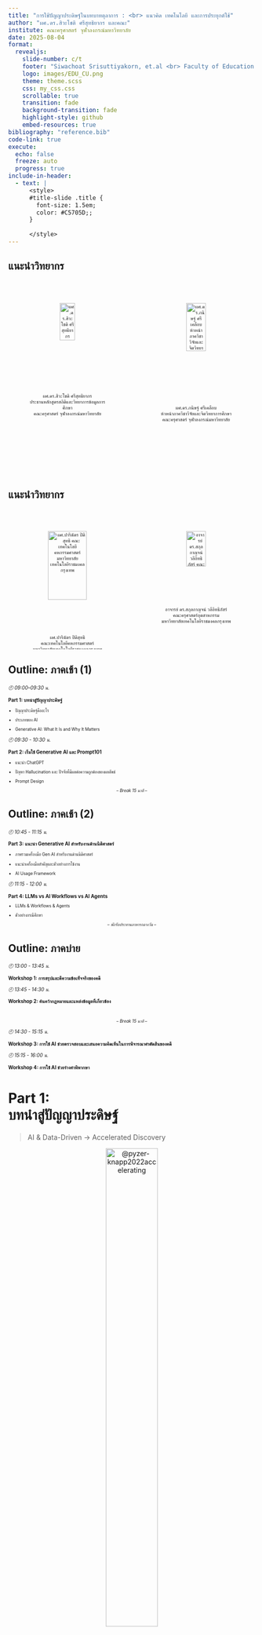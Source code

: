 ```yaml
---
title: "การใช้ปัญญาประดิษฐ์ในบทบาทตุลาการ : <br> แนวคิด เทคโนโลยี และการประยุกต์ใช้"
author: "ผศ.ดร.สิวะโชติ ศรีสุทธิยากร และคณะ"
institute: คณะครุศาสตร์ จุฬาลงกรณ์มหาวิทยาลัย
date: 2025-08-04
format:
  revealjs:
    slide-number: c/t
    footer: "Siwachoat Srisuttiyakorn, et.al <br> Faculty of Education Chulalongkorn University"
    logo: images/EDU_CU.png
    theme: theme.scss
    css: my_css.css
    scrollable: true
    transition: fade
    background-transition: fade
    highlight-style: github
    embed-resources: true
bibliography: "reference.bib"
code-link: true
execute:
  echo: false
  freeze: auto
  progress: true
include-in-header:
  - text: |
      <style>
      #title-slide .title {
        font-size: 1.5em;
        color: #C5705D;; 
      }
      
      </style>
---
```


## แนะนำวิทยากร

::::::: columns
:::: {.column width="50%"}
<center>

<br>

::: {style="font-size:70%;"}
![<br>ผศ.ดร.สิวะโชติ ศรีสุทธิยากร <br> ประธานหลักสูตรสถิติและวิทยาการข้อมูลการศึกษา <br> คณะครุศาสตร์ จุฬาลงกรณ์มหาวิทยาลัย](https://www.edu.chula.ac.th/sites/default/files/users/user31/SCC-removebg-preview.png){width="44%"}
:::

</center>
::::

:::: {.column width="50%"}
<center>

<br>

::: {style="font-size:70%;"}
![<br>ผศ.ดร.กนิษฐ์ ศรีเคลือบ <br> ห้วหน้าภาควิชาวิจัยและจิตวิทยาการศึกษา <br> คณะครุศาสตร์ จุฬาลงกรณ์มหาวิทยาลัย](https://www.edu.chula.ac.th/sites/default/files/users/user31/KSK-removebg-preview.png){width="50%"}
:::

</center>
::::
:::::::

## แนะนำวิทยากร

::::::: columns
:::: {.column width="50%"}
<center>

<br>

::: {style="font-size:70%;"}
![<br>ผศ.ปาริฉัตร ปิติสุทธิ <br> คณะเทคโนโลยีคหกรรมศาสตร์ <br> มหาวิทยาลัยเทคโนโลยีราชมงคลกรุงเทพ](images/oil.png){width="70%"}
:::

</center>
::::

:::: {.column width="50%"}
<center>

<br>

::: {style="font-size:70%;"}
![<br>อาจารย์ ดร.สกุลกาญจน์ วลีอิทธิภัสร์ <br> คณะครุศาสตร์อุตสาหกรรม <br> มหาวิทยาลัยเทคโนโลยีราชมงคลกรุงเทพ](images/JA.png){width="50%"}
:::

</center>
::::
:::::::

## Outline: ภาคเช้า (1)

::: {style="font-size:70%;"}
*🕘 09:00–09:30 น.*

**Part 1: บทนำสู่ปัญญาประดิษฐ์**
:::

::: {style="font-size:60%;"}
-   ปัญญาประดิษฐ์คืออะไร

-   ประเภทของ AI

-   Generative AI: What It Is and Why It Matters
:::

::: {style="font-size:70%;"}
*🕘 09:30 - 10:30 น.*

**Part 2: เริ่มใช้ Generative AI และ Prompt101**
:::

::: {style="font-size:60%;"}
-   แนะนำ ChatGPT

-   ปัญหา Hallucination และ ปัจจัยที่มีผลต่อความถูกต้องของผลลัพธ์

-   Prompt Design

<center>-- *Break 15 นาที* --</center>
:::

## Outline: ภาคเช้า (2)

::: {style="font-size:70%;"}
*🕘 10:45 - 11:15 น.*

**Part 3: แนะนำ Generative AI สำหรับงานด้านนิติศาสตร์**
:::

::: {style="font-size:60%;"}
-   ภาพรวมเครื่องมือ Gen AI สำหรับงานด้านนิติศาสตร์

-   แนะนำเครื่องมือสำคัญและตัวอย่างการใช้งาน

-   AI Usage Framework
:::

::: {style="font-size:70%;"}
*🕘 11:15 - 12:00 น.*

**Part 4: LLMs vs AI Workflows vs AI Agents**
:::

::: {style="font-size:60%;"}
-   LLMs & Workflows & Agents

-   ตัวอย่างกรณีศึกษา

<center>-- *พักรับประทานอาหารกลางวัน* --</center>
:::

## Outline: ภาคบ่าย

::: {style="font-size:70%;"}
*🕘 13:00 - 13:45 น.*

**Workshop 1: การสรุปและตีความข้อเท็จจริงของคดี**
:::

::: {style="font-size:70%;"}
*🕘 13:45 - 14:30 น.*

**Workshop 2: ค้นคว้ากฎหมายและแหล่งข้อมูลที่เกี่ยวข้อง**
:::

::: {style="font-size:60%;\""}
<br>

<center>-- *Break 15 นาที* --</center>
:::

::: {style="font-size:70%;"}
*🕘 14:30 - 15:15 น.*

**Workshop 3: การใช้ AI ช่วยตรวจสอบและเสนอความคิดเห็นในการพิจารณาคำตัดสินของคดี**
:::

::: {style="font-size:70%;"}
*🕘 15:15 - 16:00 น.*

**Workshop 4: การใช้ AI ช่วยร่างคำพิพากษา**
:::

# Part 1: <br>บทนำสู่ปัญญาประดิษฐ์

> AI & Data-Driven → Accelerated Discovery

<center>

![@pyzer-knapp2022accelerating](img/paradigm.png){width="50%"}

</center>

## ปัญญาประดิษฐ์คืออะไร ?

-   สาขาวิชา (Discipline) : AI เป็นสาขาวิชาหนึ่งในวิทยาการคอมพิวเตอร์ที่มุ่งเน้นศึกษาและพัฒนาวิธีการ/ทฤษฎีเพื่อสร้างโปรแกรม/เครื่องจักรที่สามารถเลียนแบบความสามารถของสมองมนุษย์

    -   การเรียนรู้ (learning)

    -   การให้เหตุผล (reasoning)

    -   การรับรู้ (perception)

    -   การแก้ปัญหา (problem solving)

    -   การปรับตัว (adaption)

## AI Ecosystem {.smaller}

<br>

![](https://media.springernature.com/full/springer-static/image/chp%3A10.1007%2F978-981-19-2879-6_1/MediaObjects/513316_1_En_1_Fig8_HTML.png){width="70%"}

## AI ไม่ได้มีแค่ ChatGPT, Gemini, Claude, ...

<br>

<center>

![@HuaweiTechnologies_Co_Ltd2023](images/stop-confusing-ai-with-generative-ai-v0-CqIVwX9Is9V1xygjLNaKYc14YKZuewL10xylYBKOuH4.webp){width="50%"}

</center>

## ประเภทของ AI

<br>

<center>

![@datakeen2020ai](img/3_stages_of_ai.png){width="90%"}

</center>

## AI in the Modern World (1) {.smaller}

:::::::::: columns
:::::: {.column width="50%"}
![](img/eyeAI.png){width="60%"}

> ::: {style="font-size: 50%;"}
> "Using **two types of neural network** - mathematical systems for identifying patterns in images or data - the Al system quickly **learnt to identify ten features of eye disease** from highly complex optical coherence tomography (OCT) scans. **The system was then able to recommend a referral decision based on the most urgent conditions detected.**" ... "Al was able to make the right referral recommendation more than **94% of the time** ..."
> :::

::: {style="font-size: 50%;"}
-   Diabetic Retinopathy

-   Age-related Macular Degeneration

-   Glaucoma

-   Retinal Detachment

-   Optic Neuropathy
:::

:::: {style="font-size: 70%;"}
::: caption2
https://www.ucl.ac.uk/ioo/news/2018/aug/artificial-intelligence-equal-experts-detecting-eye-diseases [-@ucl2018ai]
:::
::::
::::::

::::: {.column width="50%"}
Al system for breast cancer screening

![](img/ai_cancer.png){width="60%"} ![](img/ai_cancer2.png){width="70%"}

:::: {style="font-size: 50%;"}
</br>

::: caption
[@mckinney2020international]
:::
::::
:::::
::::::::::

## AI in the Modern World (2) {.smaller}

![https://knihovna.utb.cz/en/services/tools/grammarly/](images/paste-24.png)

## AI in the Modern World (3) {.smaller}

<left> ![สิวะโชติ และคณะ (2568)](images/paste-21.png){width="50%"}

::: caption2
สิวะโชติ และคณะ (2568)
:::

![](img/climate.png){width="75%"} </left>

::: caption2
@srisuttiyakorn2024technical
:::

## AI in the Modern World (4) {.smaller}

-   วิเคราะห์ร่องรอยความรู้

-   ทำนายแนวโน้มความรู้ในอนาคตจากร่องรอยความรู้ในปัจจุบัน

::::: columns
::: {.column width="50%"}
![](images/AI_example1.png){width="100%"}
:::

::: {.column width="50%"}
![@park2024enhancing](images/paste-23.png){fig-align="left" width="100%"}
:::
:::::

## AI in the Modern World (5) {.smaller}

-   AI chatbot ที่ออกแบบมาเพื่อเป็น “copilot” ด้านสุขภาพจิต

-   ใช้แนวทางของ CBT (Cognitive Behavioral Therapy) หรือ “การบำบัดทางความคิดและพฤติกรรม”

-   ติดตามสุขภาพจิตอย่างต่อเนื่อง

::::::: columns
:::: {.column width="50%"}
![](img/woebot.png){width="75%"}

::: caption2
https://woebothealth.com/[-@woebothealth2025]
:::
::::

:::: {.column width="40%"}
![](img/vitual_healthcare.png){width="100%"}

::: caption3
https://www.youper.ai/how-it-works
:::
::::
:::::::

## AI in the Modern World (6) {.smaller}

![](img/generativeAI_copy.png){width="40%"}

## Artificial Intelligence {.smaller}

<center>

![@HuaweiTechnologies_Co_Ltd2023](images/stop-confusing-ai-with-generative-ai-v0-CqIVwX9Is9V1xygjLNaKYc14YKZuewL10xylYBKOuH4.webp){width="50%"}

</center>

## Generative AI: What It Is and Why It Matters {.smaller}

<br>

::::::::: columns
::::::: {.column width="60%"}
::: {.fragment .fade-in style="font-size:80%;"}
**Generative AI** คือระบบปัญญาประดิษฐ์ที่สามารถสร้างข้อมูลใหม่ เช่น ข้อความ รูปภาพ เสียง โค้ด หรือวิดีโอ โดยอิงจากรูปแบบ (*patterns*) และโครงสร้าง (*structures*) ที่เรียนรู้จากข้อมูลจำนวนมาก
:::

::: {.fragment .fade-in style="font-size:80%;"}
กระบวนการสร้างไม่ได้เกิดจากการสุ่ม แต่เป็นการ **คำนวณทางสถิติ**\
เพื่อหา “ผลลัพธ์ที่มีความเป็นไปได้สูงสุด” ภายใต้บริบทที่กำหนด
:::

::: {.fragment .fade-in style="font-size:80%;"}
การสร้างเนื้อหาต้องอาศัย:

-   **Context**: บริบท เช่น ข้อความก่อนหน้า หรือข้อมูลแวดล้อม
-   **Prompt**: คำกระตุ้นที่ระบุภารกิจ รูปแบบ หรือเจตนาของผู้ใช้
:::

::: {.fragment .fade-in style="font-size:80%;"}
ผลลัพธ์ที่ได้จึงไม่ใช่ “ของใหม่โดยสมบูรณ์” (original content) แต่เป็นการจัดเรียงองค์ประกอบใหม่ตามความน่าจะเป็นของการเกิดร่วมกันของคำหรือพิกเซล ที่ คล้ายคลึงกับสิ่งที่เคยเรียนรู้มา แต่มีความยืดหยุ่นและสร้างสรรค์เพียงพอที่จะใช้งานในหลากหลายบริบท และตรงตามวัตถุประสงค์
:::
:::::::

::: {.column width="40%"}
![https://wordlift.io/blog/en/generative-ai-for-seo/](https://wordlift.io/blog/en/wp-content/uploads/sites/3/2023/07/Generative-AI-for-SEO-landscape-1.png)
:::
:::::::::

## Generative AI: หลักการทำงาน {.smaller}

<br>

::: {style="font-size:80%;"}
![](images/paste-26.png)
:::

# Part 2: เริ่มใช้ Generative AI และ Prompt 101

## ChatGPT {.smaller}

:::::: columns
:::: {.column width="50%"}
::: {style="font-size:90%;"}
1.  เข้าไปที่เว็บไซต์ [chat.openai.com](chat.openai.com)
2.  ลงทะเบียนหรือเข้าสู่ระบบ
3.  เลือกโมเดลที่ต้องการใช้
4.  ลองพิมพ์คำถามหรือคำสั่งในช่องข้อความ
5.  ตรวจสอบคำตอบที่ได้รับ ปรับปรุง และนำผลลัพธ์ไปใช้

![](images/paste-22.png){width="605"}
:::
::::

::: {.column width="50%"}
![https://openai.com/chatgpt/pricing/](images/paste-27.png)
:::
::::::

## ChatGPT {.smaller}

:::::: columns
:::: {.column width="50%"}
::: {style="font-size:90%;"}
1.  เข้าไปที่เว็บไซต์ [chat.openai.com](chat.openai.com)
2.  ลงทะเบียนหรือเข้าสู่ระบบ
3.  เลือกโมเดลที่ต้องการใช้
4.  ลองพิมพ์คำถามหรือคำสั่งในช่องข้อความ
5.  ตรวจสอบคำตอบที่ได้รับ ปรับปรุง และนำผลลัพธ์ไปใช้

![](images/paste-22.png){width="605"}
:::
::::

::: {.column width="50%"}
![](images/paste-28.png)
:::
::::::

## ChatGPT {.smaller}

:::::: columns
:::: {.column width="50%"}
::: {style="font-size:90%;"}
1.  เข้าไปที่เว็บไซต์ [chat.openai.com](chat.openai.com)
2.  ลงทะเบียนหรือเข้าสู่ระบบ
3.  เลือกโมเดลที่ต้องการใช้
4.  ลองพิมพ์คำถามหรือคำสั่งในช่องข้อความ
5.  ตรวจสอบคำตอบที่ได้รับ ปรับปรุง และนำผลลัพธ์ไปใช้

![](images/paste-22.png){width="605"}
:::
::::

::: {.column width="50%"}
![https://teamai.com/blog/large-language-models-llms/understanding-different-chatgpt-models/](images/paste-29.png)
:::
::::::

## กิจกรรมลองใช้ ChatGPT

> สถานการณ์ : ผู้เช่าได้ย้ายออกจากคอนโดตามสัญญาเช่าแล้ว แต่เจ้าของห้อง (ผู้ให้เช่า) แจ้งว่าจะไม่คืนเงินประกันจำนวน 15,000 บาท โดยอ้างว่าต้องนำไปซ่อมแซมห้อง

ผู้ให้เช่าทำผิดกฎหมายหรือไม่ ?

## กิจกรรมลองใช้ ChatGPT : Prompt แบบที่ 1 {visibility="hidden"}

::: {style="font-size:80%;"}
"ผมเป็นผู้เช่าได้ย้ายออกจากคอนโดตามสัญญาเช่าแล้ว แต่เจ้าของห้อง (ผู้ให้เช่า) แจ้งมาว่าจะไม่คืนเงินประกันจำนวน 15,000 บาท โดยอ้างว่าต้องนำไปซ่อมแซมห้อง แบบนี้ผิดกฎหมายมั้ย ไม่คืนได้หรอ??"
:::

## กิจกรรมลองใช้ ChatGPT : Prompt Design แบบที่ 2 {visibility="hidden"}

::: {style="font-size:80%;"}
ในฐานะที่ปรึกษากฎหมาย ช่วยวิเคราะห์สถานการณ์และให้คำแนะนำตามกฎหมายไทย

ข้อเท็จจริง:

1.  ทำสัญญาเช่าคอนโด 1 ปี สิ้นสุดวันที่ 30 มิถุนายน 2568 วางเงินประกัน 15,000 บาท

2.  ย้ายออกและส่งมอบห้องคืนในสภาพเรียบร้อยเมื่อวันที่ 30 มิถุนายน 2568

3.  วันนี้ (31 กรกฎาคม 2568) เจ้าของห้องแจ้งผ่าน LINE ว่าจะยึดเงินประกันทั้งหมด 15,000 บาท เพื่อเป็นค่าทาสีผนังใหม่ และค่าล้างแอร์ ซึ่งรายการเหล่านี้ไม่ได้ระบุว่าเป็นความเสียหายที่ผู้เช่าต้องรับผิดชอบในสัญญา

สิ่งที่ต้องการ: สิทธิของผู้เช่าตามกฎหมายในกรณีนี้มีอะไรบ้าง?

1.  การกระทำของเจ้าของห้องขัดต่อกฎหมายหรือไม่ อย่างไร?

2.  ขั้นตอนที่ควรดำเนินการต่อไปควรเป็นอย่างไรบ้าง (เรียงลำดับจากง่ายไปยาก)

3.  โปรดอ้างอิงตัวบทกฎหมายที่เกี่ยวข้อง เช่น ประกาศคณะกรรมการว่าด้วยสัญญาฯ
:::

## ปัญหา Hallucination {.smaller}

<left> ![](images/paste-30.png){width="45%"} </left>

<br>

AI hallucination หมายถึงกรณีที่ระบบปัญญาประดิษฐ์ (AI) สร้างเนื้อหาหรือคำตอบที่ **ไม่ได้อิงจากข้อมูลจริงหรือข้อมูลที่ได้รับมา** ซึ่งอาจทำให้ AI สร้างข้อมูลที่**ไม่ถูกต้อง นำไปสู่ความเข้าใจผิด หรือแต่งขึ้นทั้งหมด** ซึ่งอาจก่อให้เกิดปัญหาในหลายบริบทของการใช้งาน

-   **สร้างข้อมูลเท็จโดยสิ้นเชิง (total fabrication)** -- สร้างแก่นของเรื่องราวที่ไม่มีอยู่จริงขึ้นมาทั้งหมด เช่น อ้างอิงหลักฐานข้อมูลผิด ให้เหตุผลผิด นำไปสู่การสร้างข้อสรุปผิด

-   **ผสมผสานระหว่างข้อมูลจริงและเท็จ (mixing true & false)** -- หลักการโดยรวมถูกต้อง แต่อาจยกตัวอย่างหรือหลักฐานข้อมูลประกอบที่ไม่มีอยู่จริง

-   **สรุปความเกินจริง (faulty inference)** -- ข้อมูลตั้งต้นถูก แต่ข้อสรุปตีความเกินขอบเขตการอ้างอิงของข้อมูล

## ปัจจัยที่มีผลต่อความถูกต้อง/เหมาะสมของผลลัพธ์ {.smaller}

::: {style="font-size:85%;"}
-   **Model**

    -   พื้นความรู้เดิม (Knowledge Base) โมเดลถูก train มาด้วยข้อมูลอะไรบ้าง สิ้นสุด ณ ตอนไหน มีความเป็นปัจจุบันมากน้อยแค่ไหน

    -   สถาปัตยกรรมของโมเดล

    -   ขนาดและความสามารถในการให้เหตุผล โมเดลขนาดใหญ่มักมีความสามารถในการคิดเชิงเหตุผล หรือคิดในปัญหาซับซ้อนได้ดีกว่า

    -   การปรับจูนเฉพาะทาง (Fine-tuning) ช่วยให้โมเดลเข้าใจบริบทเฉพาะทางได้ดีขึ้น

-   **Prompt**

    -   กระบวนการกระตุ้นเพื่อให้ LLM แสดงผลลัพธ์ตามที่ต้องการ

    -   Prompt ชัดเจน ไม่กำกวม และบอกสิ่งที่ต้องการอย่างละเอียด จะได้ผลลัพธ์ที่ดีกว่า

    -   เทคนิคการ Prompt ที่แตกต่างกันอาจให้ผลลัพธ์แตกต่างกันไปด้วย (อาจไม่จริงเสมอไปโดยเฉพาะกับโมเดลขนาดใหญ่ที่มีประสิทธิภาพสูง เช่น gpt-o1, gpt-o3)

-   **Context**

    -   ข้อมูลแวดล้อมที่ป้อนเข้าไปพร้อมกับ Prompt เช่น เนื้อหาจากเอกสาร, บทสนทนาก่อนหน้า, หรือข้อมูลเฉพาะที่โมเดลไม่เคยรู้มาก่อน

    -   กระบวนการจัดหา Context ที่ถูกต้องก็เป็นปัจจัยที่มีผลด้วย
:::

## Prompt Design

> "คุณภาพของ prompt ส่งผลต่อคุณภาพของผลลัพธ์"

<center>

![https://llmnanban.akmmusai.pro/Introductory/Prompt-Elements/](https://llmnanban.akmmusai.pro/images/elements.png){width="50%"}

</center>

## เทคนิคการออกแบบ Prompt : In-Context Learning Strategy {.smaller}

-   Zero-Shot Prompting

-   One-Shot Prompting

-   Few-Shot Prompting

-   Chain-of-Thought

-   Template Design




## Zero-shot prompting

::: {style="font-size:80%;"}
เจ้าของหอพักเข้าห้องผู้เช่าโดยไม่แจ้งล่วงหน้า และนำทรัพย์สินของผู้เช่าออกไป ขอให้สรุปประเด็นข้อกฎหมายที่ต้องวินิจฉัย
:::

## One-Shot Prompting

::: {style="font-size:80%;"}
-   ตัวอย่าง: ภาษากฎหมาย: ผู้ใดลักทรัพย์ผู้อื่น ต้องระวางโทษจำคุกไม่เกินสามปี หรือปรับไม่เกินหกหมื่นบาท หรือทั้งจำทั้งปรับ\
    ภาษาชาวบ้าน: ถ้าใครขโมยของคนอื่น อาจติดคุกไม่เกิน 3 ปี หรือโดนปรับไม่เกิน 60,000 บาท หรือทั้งติดคุกทั้งโดนปรับ

-   ภาษากฎหมาย: ผู้ให้เช่าต้องส่งมอบทรัพย์ให้ผู้เช่าตามที่ตกลงกันไว้\
    ภาษาชาวบ้าน:...

<br>

แปลงข้อความทางกฎหมายให้เป็นภาษาที่ประชาชนเข้าใจง่าย
:::

## Few-Shot Prompting

::: {style="font-size:80%;"}
-   ตัวอย่างที่ 1:\
    สถานการณ์: นาย ก. ขโมยโทรศัพท์จากกระเป๋าของนาย ข.\
    กฎหมายที่เกี่ยวข้อง: ประมวลกฎหมายอาญา มาตรา 334 (ลักทรัพย์)

-   ตัวอย่างที่ 2:\
    สถานการณ์: นางสาว ค. ปลอมลายเซ็นในเช็คเงินสดเพื่อเบิกเงิน\
    กฎหมายที่เกี่ยวข้อง: ประมวลกฎหมายอาญา มาตรา 264 (ปลอมเอกสาร)

-   สถานการณ์ใหม่:\
    นาย ง. ทำร้ายร่างกายนาย จ. จนได้รับบาดเจ็บสาหัส\
    กฎหมายที่เกี่ยวข้อง:

<br>

ระบุหมวดกฎหมายหรือมาตราที่เกี่ยวข้องในประมวลกฎหมายอาญา
:::

## Chain-of-Thought (CoT) (1) {.smaller}

Chain-of-Thought Prompting คือเทคนิคการออกแบบ prompt ที่ให้โมเดลภาษารู้จักการคิดแบบมีเหตุผลเป็นขั้นเป็นตอน หรือแสดงวิธีคิด/วิธีทำออกมาก่อนจะสรุปเป็นคำถามสุดท้าย (step-by-step reasoning)

แทนที่จะให้โมเดลตอบทันที...

> ใช้ prompt กระตุ้นให้โมเดลแจกแจงกระบวนการคิด การให้เหตุผล วิธีการคำนวณ หรือการดำเนินงานเพื่อนำไปสู่ผลลัพธ์ออกมาทีละขั้น

-   ลดปัญหา Hallucination

-   เพิ่มความโปร่งใส คุณภาพคำตอบดีขึ้น

-   สอดคล้องกับหลักการ Human in the Loop/Human Center Mindset

## Chain-of-Thought (CoT) (2) {.smaller}

::: {style="font-size:110%;"}
สถานการณ์

```         
เมื่อวันที่ 10 พฤศจิกายน 2560 นายโมทย์ นายสมคิด และพวกรวม 10 คน ได้ประชุมวางแผนให้นายโมทย์ใช้ลูกระเบิดชนิดสังหารขว้างใส่ห้องแถวไม้ 2 ชั้นของนายขุน โดยชั้นล่างเปิดเป็นร้านขายของ และชั้นบนเป็นที่พักอาศัยของนายขุนและครอบครัว แต่เกิดอุปสรรคจึงได้ยกเลิกแผนการ

ต่อมาในวันที่ 12 พฤศจิกายน 2560 นายโมทย์และพวกรวม 9 คน ได้นัดประชุมวางแผนอีกครั้ง โดยในครั้งนี้นายสมคิดไม่ได้เข้าร่วมประชุมด้วย

เมื่อประชุมเสร็จแล้ว นายโมทย์จึงเดินทางไปที่บ้านของนายขุน เมื่อถึงบ้าน นายโมทย์เห็นนายขุนและครอบครัวทุกคนขับรถออกจากบ้านไป หลังจากนั้นประมาณ 10 นาที นายโมทย์จึงใช้ลูกระเบิดชนิดสังหารขว้างใส่ห้องแถวไม้ของนายขุน เป็นเหตุให้ฝาบ้าน ประตูบ้าน และกระจกช่องลม ซึ่งเป็นส่วนหนึ่งของตัวบ้าน ได้รับความเสียหายจากแรงระเบิด

สิบตำรวจเอกดำรง และดาบตำรวจอิทธิพล ซึ่งพบเห็นการกระทำความผิดของนายโมทย์ จึงเข้าจับกุมและนำส่งพนักงานสอบสวน โดยทั้งสองนายเดินขนาบข้างและคล้องแขนนายโมทย์ไว้คนละข้าง

ระหว่างทาง นายศึกษากับพวกประมาณ 10 ถึง 15 คน ซึ่งเป็นเพื่อนของนายโมทย์ ได้เข้ามาแย่งตัวนายโมทย์ โดยนายศึกษาดึงตัวนายโมทย์ และใช้เท้าถีบสิบตำรวจเอกดำรง และดาบตำรวจอิทธิพล ขณะเดียวกัน นายโมทย์พยายามดิ้นรนเพื่อให้พ้นจากการถูกควบคุมตัว เป็นเหตุให้เท้าของนายโมทย์ไปถูกสิบตำรวจเอกดำรง และดาบตำรวจอิทธิพล
```
:::

**Zero-Shot Prompting**

::: {style="font-size:110%;"}
```         
ให้วินิจฉัยว่า นายโมทย์ นายสมคิด และนายศึกษา มีความผิดตามประมวลกฎหมายอาญาฐานใดหรือไม่?
```
:::

**Single-Turn CoT**

::: {style="font-size:110%;"}
```         
นายโมทย์ มีความผิดตามประมวลกฎหมายอาญาฐานใดหรือไม่ ช่วยอธิบายเหตุผลด้วย
```
:::

::: {style="font-size:90%;"}
ผลลัพธ์ที่ได้เป็นอย่างไร? แตกต่างกันหรือไม่?
:::

## Chain-of-Thought (CoT): Multi-Turn CoT {.smaller}

-   CoT ไม่จำเป็นต้องดำเนินการจบใน prompt เดียว ผู้ใช้สามารถออกแบบป้อน prompt หลาย ๆ รายการ อย่างเป็นลำดับ

-   ได้ร่วมคิดไปกับโมเดล เห็นกระบวนการคิดระหว่างทาง (สอดคล้องกับ concept explainable AI)

-   สามารถให้ feedback หรือให้ข้อมูลใหม่แต่โมเดลได้ระหว่างกระบวนการคิด

::: {style="font-size:120%;"}
```         
1. วิเคราะห์พฤติกรรมของ “นายโมทย์”

(1.1) พฤติกรรมที่เกิดขึ้น:
    – ขว้างลูกระเบิดใส่ห้องแถวไม้ของนายขุน
    – ทำให้ทรัพย์สินเสียหาย เช่น ฝาบ้าน ประตูบ้าน กระจก

(1.2) ข้อเท็จจริง:
    – บ้านเป็นอาคาร 2 ชั้น ซึ่งชั้นบนใช้เป็นที่อยู่อาศัยของเจ้าของบ้านและครอบครัว
    – แม้ไม่มีคนอยู่ขณะเกิดเหตุ แต่โดยสภาพถือว่าเป็นอาคารที่มีคนอยู่อาศัย

(1.3) วิเคราะห์กฎหมายที่เกี่ยวข้อง:
    - มาตรา 218(2): วางเพลิงหรือทำให้เกิดระเบิดแก่ทรัพย์ในอาคารที่คนอาศัยอยู่ → มีความผิด
    - มาตรา 358: ทำให้เสียทรัพย์
    - มาตรา 138 วรรคสอง: ต่อสู้ขัดขวางเจ้าพนักงาน โดยใช้กำลังระหว่างถูกจับกุม

(1.4) สรุปความผิดของนายโมทย์ พร้อมอธิบายเหตุผล 
```
:::

ผลลัพธ์ที่ได้เป็นอย่างไร แตกต่างกันหรือไม่?




## The ABCDE Framework for Legal Professionals

[ContractPodAI](https://contractpodai.com/news/ai-prompts-for-legal-professionals/) แนะนำกรอบแนวคิด ABCDE

::: {style="font-size:90%;"}
-   **Audience/Agent Definition:** กำหนดบทบาทของ AI
-   **Background Context:** ให้บริบทที่เกี่ยวข้อง รวมทั้งรายละเอียดคดี มาตรฐานทางกฎหมาย และข้อมูลเขตอำนาจศาล
-   **Clear Instructions:** ระบุสิ่งที่ต้องการและรูปแบบที่ชัดเจน
-   **Detailed Parameters:** กำหนดขอบเขต โทนเสียง ความยาว และข้อกำหนดการอ้างอิง
-   **Evaluation Criteria:** ระบุมาตรฐานสำหรับการประเมินคุณภาพของคำตอบ
:::

## The ABCDE Framework for Legal Professionals {.smaller}

-   Basic Prompting: "จากไฟล์ข้อมูลที่ upload ให้ ร่างคำพิพากษาให้หน่อย"

::::::: columns
:::: {.column width="50%"}
-   ABCDE Prompt:

::: {style="font-size:65%;"}
1.  โปรดทำตัวเป็น ผู้พิพากษาศาลชั้นต้นที่มีประสบการณ์ในคดีอาญา

2.  พิจารณาคดีที่จำเลยคือ นายโมทย์ ได้ขว้างระเบิดใส่อาคารไม้ 2 ชั้นของนายขุน และต่อสู้เจ้าหน้าที่ขณะถูกจับกุม คดีมีบุคคลอื่นที่เกี่ยวข้องคือ นายสมคิด ผู้ร่วมประชุมวางแผนครั้งแรก และ นายศึกษา ผู้เข้าช่วยเหลือให้หลบหนี

3.  กรุณาร่าง คำพิพากษาแบบเป็นทางการสำหรับนายโมทย์ โดยอิงจากข้อสรุปข้างต้น และแยกพิเคราะห์พฤติกรรมและความผิดอย่างเป็นระบบ

4.  ขอให้ใช้รูปแบบคำพิพากษาศาล ได้แก่:

    -   ข้อเท็จจริงที่รับฟังได้

    -   ปัญหาที่ต้องวินิจฉัย

    -   เหตุผลของศาลโดยอ้างกฎหมาย

    -   คำพิพากษา

5.  กรุณาใช้ ภาษากฎหมายที่เหมาะสม มีความชัดเจน ไม่ใช้ภาษาพลเรือนทั่วไป และ อ้างบทกฎหมายอาญาที่เกี่ยวข้อง เช่น มาตรา 218, 138, 189 คำพิพากษาควรเป็นกลาง, มีเหตุผลรองรับข้อวินิจฉัย และ ไม่นำเสนอความเห็นส่วนตัวเกินจำเป็น
:::

👉🏾 [ดาวน์โหลดไฟล์ผลลัพธ์](https://docs.google.com/document/d/1pwKaz-4V3P6ry7tQDazdQgKrPwtiS-Ur/edit?usp=drive_link&ouid=118010069578157348024&rtpof=true&sd=true)
::::

::: {.column width="5%"}
:::

::: {.column width="45%"}
<br>

![](images/paste-31.png){width="100%"}
:::
:::::::

# Part 3: แนะนำ Generative AI สำหรับงานด้านนิติศาสตร์

> ตัวอย่างทนายความ 995 จาก 1,000 คน ในสหราชอาณาจักรระบุว่าการมาของ Gen AI มีผลกระทบอย่างมีนัยสำคัญต่อการทำงาน

## แนวโน้มการใช้ Gen AI ในด้านงานนิติศาสตร์ {.smaller}

> Goldman Sachs economists predict AI could automate 44% of legal work

-   ใช้เป็นผู้ช่วยทุ่นแรง ลดภาระงานประจำลง เช่น ค้นหาเอกสาร สรุปเนื้อหาจากเอกสาร หรือร่างเอกสาร

-   ใช้ทำงานเฉพาะทางที่ซับซ้อน เช่น ช่วยทำวิจัยทางกฎหมาย ค้นหา/เปรียบเทียบคำพิพากษา วิเคราะห์เอกสารทางกฎหมาย ตีความคำศัพท์/ภาษาทางกฎหมาย

![https://research.aimultiple.com/generative-ai-legal/](https://research.aimultiple.com/wp-content/uploads/2023/04/AI-automation-by-industries-1224x574.png.webp){width="80%"}

## ความสามารถของ Gen AI ด้านกฎหมาย {.smaller}

-   GPT-4 มีความแม่นยำเพิ่มขึ้น 26.5% เมื่อเทียบกับ ChatGPT

-   คะแนนของ GPT-4 สูงกว่าค่าเฉลี่ยของผู้สอบที่เป็นมนุษย์มากกว่า 7%

![](images/paste-64.png){width="60%"}

## ความสามารถ Gen AI ทางด้านกฎหมาย

![](images/paste-65.png){width="60%"}

## ตัวอย่าง Gen AI สำหรับงานด้านนิติศาสตร์

-   [AI ช่วยด้านการวิจัยกฎหมาย (Legal Research)](https://www.youtube.com/watch?v=i5-cc6rxQd8)

-   [AI วิเคราะห์แนวโน้มการเกิดอาชญากรรม/การพยากรณ์การกระทำผิดซ้ำ](https://www.youtube.com/watch?v=ZMsSc_utZ40)

-   [AI ช่วยจัดการระบบการนัดหมายต่าง ๆ ของศาล](https://www.youtube.com/watch?v=tMOS6_hG-N0)

-   [AI ในการจำลองสถานการณ์เมื่อการตัดสินคดีเสร็จสิ้น](https://www.youtube.com/watch?v=cK9GpvDZNDM)

## ความสามารถของ Gen AI ทางด้านกฎหมาย

![](images/paste-66.png){width="635"}

## Gen AI สำหรับงานด้านกฎหมาย

> ไม่มีเครื่องมือใดที่ดีที่สุดสำหรับทุกงาน การเลือกใช้ให้ถูกประเภทคือหัวใจสำคัญ

![](img/generativeAI_copy.png){width="10%"}

## ภาพรวมเครื่องมือ Gen AI สำหรับงานด้านกฎหมาย {.smaller}

::: {style="font-size:50%;"}
<br>
:::

::: {style="font-size:90%;"}
**กลุ่มที่ 1: โมเดลภาษาอเนกประสงค์ (General-Purpose LLMs)** เป็น AI ที่มีความสามารถทางภาษาและตรรกะสูง เหมาะกับงานที่ต้องการ "การคิด" วิเคราะห์ และสังเคราะห์ข้อมูล

-   [ChatGPT](https://chatgpt.com/)
-   [Gemini](https://gemini.google.com/)
-   [Claude](https://claude.ai/)

**กลุ่มที่ 2: AI เพื่อการสืบค้น (AI for Research)** เป็น AI ที่เน้นการค้นหาข้อมูลล่าสุดจากอินเทอร์เน็ต พร้อมแสดงแหล่งอ้างอิงเพื่อการตรวจสอบย้อนกลับ

-   [Perplexity](https://www.perplexity.ai/)

-   Chatgpt/Claude/Gemini

-   [Consensus](https://consensus.app/)/[Elicit](https://elicit.com/)

**กลุ่มที่ 3: ผู้ช่วยจัดการความรู้ (Knowledge Assistant)** เป็น AI ที่ทำงานกับเอกสารส่วนตัวจำนวนมากที่เราป้อนเข้าไป เพื่อช่วยสกัดและเชื่อมโยงข้อมูล

-   [NotebookLM](https://notebooklm.google.com/)
:::

## เปรียบเทียบ Gen AI

![https://creatoreconomy.so/p/chatgpt-vs-claude-vs-gemini-the-best-ai-model-for-each-use-case-2025](images/paste-32.png){width="588"}

## 

![](images/paste-33.png){width="40%"}

::::: columns
::: {.column width="50%"}
<br>

-   สืบค้น/สรุปข้อมูลแบบ real-time พร้อมให้แหล่งอ้างอิง (citation)

-   สามารถเลือก/ระบุแหล่งข้อมูลที่ต้องการค้นหา

-   ระบบช่วยค้นหาเชิงลึกแบบต่อเนื่องด้วย Copilot Mode
:::

::: {.column width="50%"}
<br> ![](images/paste-34.png)
:::
:::::

## 

![](images/paste-33.png){width="40%"}

::::: columns
::: {.column width="50%"}
<br>

-   สืบค้น/สรุปข้อมูลแบบ real-time พร้อมให้แหล่งอ้างอิง (citation)

-   สามารถเลือก/ระบุแหล่งข้อมูลที่ต้องการค้นหา

-   ระบบช่วยค้นหาเชิงลึกแบบต่อเนื่องด้วย Copilot Mode
:::

::: {.column width="50%"}
<br> ![](images/paste-35.png)
:::
:::::

## 

![](images/paste-33.png){width="40%"}

::::: columns
::: {.column width="50%"}
การใช้งานในบริบทวิชาการ ตัวอย่าง Prompt เช่น “บทความวิชาการ/งานวิจัยเกี่ยวกับ AI ในงานนิติศาสตร์”

![](images/paste-36.png){width="100%"}
:::

::: {.column width="50%"}
![](images/paste-37.png)
:::
:::::

## 

![](images/paste-33.png){width="40%"}

การติดตามประเด็นที่น่าสนใจจากคำตอบ

![](images/paste-38.png)

## 

![](images/paste-33.png){width="40%"}

::::: columns
::: {.column width="50%"}
การบันทึกและแชร์ข้อมูล

![](images/paste-40.png)
:::

::: {.column width="50%"}
<br>

![](images/paste-39.png)

<center>แหล่งที่มาของข้อมูล</center>
:::
:::::

##  {.smaller}

![](images/paste-33.png){width="40%"}

::::: columns
::: {.column width="50%"}
**Research Mode**

-   การสืบค้นเชิงลึก (Deep Research Capability)

-   ความรวดเร็วในการสืบค้น

-   สรุปคำตอบในรูปแบบรายงานเชิงวิชาการ

    ![](images/paste-80.png){width="467"}
:::

::: {.column width="50%"}
![](images/paste-81.png)
:::
:::::

##  {.smaller}

![](images/paste-33.png){width="40%"}

::::: columns
::: {.column width="50%"}
**Labs Mode**

-   การพัฒนาเว็บแอปขนาดเล็ก (Mini Apps)

-   พื้นที่จัดเก็บไฟล์อย่างเป็นระบบ (Assets Tab)

-   การสร้างภาพและกราฟ (Chart & Image Creation)

-   การค้นคว้าเชิงลึกจากแหล่งข้อมูลออนไลน์ (Deep Web Browsing)

    ![](images/paste-82.png){width="363"}
:::

::: {.column width="50%"}
![](images/paste-83.png)
:::
:::::

##  {.smaller}

![](images/paste-67.png){width="500" height="70"}

<br>

NotebookLM คือเครื่องมือ AI จาก Google ที่ออกแบบให้ “อ่าน สรุป และวิเคราะห์เอกสาร”

-   ช่วยให้ผู้ใช้งาน อัปโหลดเอกสาร แล้วถามคำถามเกี่ยวกับเอกสารนั้นได้โดยตรง

-   เหมาะสำหรับเอกสารจำนวนมาก เช่น คำพิพากษา ตำรากฎหมาย รายงานสำนวน

🦾 จุดเด่น

-   ตอบคำถามจาก “เอกสารของเรา” เท่านั้นโดยไม่ใช้ข้อมูลจาก Pre-Trained data และข้อมูลภายนอก

-   ใช้งานง่าย ไม่ต้องพิมพ์ prompt ยาว

-   มีความเป็นส่วนตัว ปลอดภัยกว่าการใช้ AI ทั่วไป (ข้อมูลไม่รั่วไหล)

## NotebookLM ทำอะไรได้บ้างในงานของผู้พิพากษา {.smaller}

<br>

:::::: columns
:::: {.column width="40%"}
::: {style="font-size:70%;"}
-   ก่อนพิจารณาคดี
    -   สรุปข้อเท็จจริงจากคำพิพากษาเดิม
    -   สกัดประเด็นข้อกฎหมายสำคัญ
-   ระหว่างพิจารณาหรือการเขียนคำพิพากษา
    -   เปรียบเทียบแนวคำวินิจฉัย/ฎีกา
    -   ตรวจสอบคำอธิบายกฎหมายจากเอกสารอ้างอิง
-   งานวิชาการ
    -   จัดทำบทความวิเคราะห์
    -   สรุป/สังเคราะห์เนื้อหากฎหมาย บทความวิชาการ กรณีศึกษาต่าง ๆ
:::
::::

::: {.column width="60%"}
![](images/paste-70.png)
:::
::::::

## สามารถ Upload เอกสารได้หลาย Format {.smaller}

ครอบคลุมเอกสารดิจิทัลที่มีในปัจจุบัน

![](images/paste-71.png)

## ตัวอย่างการใช้งาน NotebookLM {.smaller}

<br>

::::: columns
::: {.column width="50%"}
![](images/paste-72.png)
:::

::: {.column width="50%"}
🫱🏼 [ลิงค์เอกสารต้นฉบับ](https://image.mfa.go.th/mfa/0/6p4M7ae5k9/(2)_CISG_powerpoint.pdf)

![](images/paste-73.png)
:::
:::::

## เครื่องมือใน NotebookLM

![](images/paste-74.png)

## ตัวอย่างผลลัพธ์ที่ได้

![](images/paste-75.png)

## ตัวอย่างผลลัพธ์ที่ได้

![](images/paste-76.png)

## ตัวอย่างผลลัพธ์ที่ได้

<left> [![Audio Overview](images/paste-77.png){width="252"}](https://notebooklm.google.com/notebook/298ea058-a774-4c95-9d1e-6e80a7fd2181/audio)

:::: {style="font-size:50%;"}
::: caption3
Audio Overview of CISG
:::
::::

</left>

<left> ![Mindmap](images/paste-79.png){width="711"}

:::: {style="font-size:50%;"}
::: caption3
Mindmap of CISG
:::
::::

</left>

## AI Usage Framework

::::: columns
::: {.column width="50%"}
![](images/paste-61.png)
:::

::: {.column width="50%"}
![](images/paste-59.png)
:::
:::::

## Human in the Loop

![https://www.klippa.com/en/blog/information/human-in-the-loop/](images/paste-63.png)

# Part 4: LLMs vs AI Workflows vs AI Agents

## LLMs {.smaller}

-   โมเดลภาษาขนาดใหญ่ที่เป็นพื้นฐานของแอปพลิเคชัน AI เช่น ChatGPT, Google Gemini และ Claude

-   เก่งมากในงานด้านภาษา : แปล สรุป แก้ไข สร้างเนื้อหาใหม่ ...

-   มีภูมิความรู้จำกัด ขึ้นอยู่กับ pre-trained data ไม่ทราบข้อมูลเฉพาะบุคคลหรือบริบทต่าง ๆ ของงาน/องค์กร

-   การทำงานเป็นแบบ passive ตอบสนองเฉพาะคำสั่งและข้อมูลที่ได้รับ ไม่สามารถตัดสินใจหรือวางแผนการดำเนินงานได้เอง

![](images/paste-22.png){width="605"}

## AI Workflows (1) {.smaller}

-   ต่อยอดจาก LLMs โดยกำหนดเส้นทาง/กระบวนการทำงานเอาไว้ล่วงหน้า (โดยมนุษย์) เรียกกระบวนการนี้ว่า Workflow

-   ภายใน Workflow นี้ LLM สามารถเข้าถึงและดึงข้อมูลจากเครื่องมือภายนอก เช่น ค้นหาข้อมูลใน google calendar, weather API, calculator, databases, ...

<center>![](images/paste-41.png){width="50%"}</center>

## AI Workflows (2)

::::: columns
::: {.column width="50%"}
<center>

![](images/paste-22.png){width="100%"}

![](images/paste-44.png)

</center>
:::

::: {.column width="50%"}
![](images/paste-42.png)

![](images/paste-43.png)
:::
:::::

## AI Workflows (3) {.smaller}

ข้อจำกัดของ Workflow คือไม่สามารถทำงานนอกเหนือจากเส้นทางที่กำหนด

::::: columns
::: {.column width="50%"}
<center>![](images/paste-44.png)</center>
:::

::: {.column width="50%"}
![](images/paste-45.png)
:::
:::::

## AI Workflows (4) {.smaller}

::::: columns
::: {.column width="50%"}
![](images/paste-46.png)
:::

::: {.column width="50%"}
![](images/paste-47.png)
:::
:::::

## AI Workflows (5)

![](images/paste-48.png)

## AI Workflows emulate Human Decision-Making

![](images/paste-49.png)

![](images/paste-50.png)

## AI Workflows: Perplexity + NotebookLM + ChatGPT {.smaller}

-   วิธีที่ง่ายที่สุดและไม่ต้องเขียนโค้ดเลย เหมาะสำหรับการทำงานเป็นครั้งคราว

-   ให้ผู้ใช้ทำหน้าที่เป็นผู้ควบคุม (orchestrator) เอง

    -   กำหนดเป้าหมาย

    -   กำหนดกระบวนการทำงาน

    -   มอบหมายงานให้ LLM แต่ละตัวทำอย่างเหมาะสมภายในกระบวนการ

    -   ส่งต่อ input/output ให้กับ LLM ตามกระบวนการที่กำหนด

    -   ประเมินผลลัพธ์

## AI Workflows: Perplexity + NotebookLM + ChatGPT {.smaller}

-   เป้าหมาย : ร่างหลักการและเหตุผล ข้อเสนอโครงการพัฒนาระบบบริหารจัดการคดีดิจิทัล

-   ข้อมูลที่ใช้ในการทำงาน

    -   ความคิดเห็นจาก stakeholder

    -   ยุทธศาสตร์ศาลยุติธรรม TRUST

    -   แผนพัฒนาดิจิทัล

    -   Literature เกี่ยวกับระบบศาลดิจิทัลหรือระบบที่เกี่ยวข้องในต่างประเทศ

-   กระบวนการทำงาน : หาและเก็บรวบรวมข้อมูล --\> วิเคราะห์/สังเคราะห์ข้อมูล --\> ร่างหลักการและเหตุผล (สภาพที่คาดหวัง + สภาพปัจจุบัน + Gap analysis ...)

🙈 [ดาวน์โหลด materials สำหรับตัวอย่าง](https://drive.google.com/drive/folders/1_HeS7ZCivc0Y2wI5N3tj6R5GV8HgULHH?usp=drive_link)

## AI Workflows: Perplexity + NotebookLM + ChatGPT {.smaller}

![](images/workflow_example.png)


1. หาเอกสาร รายงาน และงานวิจัยที่เกี่ยวข้องกับระบบบริหารจัดการคดีดิจิทัลในต่างประเทศ

    - สร้างคำค้น (keyword) ด้วย generative AI เช่น ChatGPT

    - ใช้คำค้นที่ได้เพื่อหาเอกสารที่เกี่ยวข้องใน perplexity

2. สกัดข้อมูลจากเอกสารที่เกี่ยวข้องในประเด็นที่ต้องการ

    - นำแหล่งข้อมูลที่ได้จาก perplexity ไปใช้ใน NotebookLM

    - ป้อน prompt เพื่อสกัดข้อมูลในประเด็นที่ต้องการด้วย NotebookLM

3. นำข้อมูลที่สกัดได้มาวิเคราะห์/สังเคราะห์ใน ChatGPT

4. ให้ผลการวิเคราะห์/สังเคราะห์เป็นฐาน (บริบท) ในการเขียนข้อเสนอโครงการ


## AI Agents (1) {.smaller}

-   ข้อจำกัดของ Workflow คือไม่สามารถทำงานนอกเหนือจากเส้นทางที่กำหนด

-   นำ LLM เข้ามาแทนที่มนุษย์ในฐานะผู้ควบคุม/ตัดสินใจกระบวนการทำงานทั้งหมด

-   มนุษย์มีบทบาทแค่บอกเป้าหมาย/ผลลัพธ์ที่อยากได้เท่านั้น ที่เหลือ AI Agent จะทำการคิดให้เหตุผล ดำเนินการและควบคุมการดำเนินการจนบรรลุเป้าหมายเอง

-   แนวคิดหลักที่นำมาพัฒนา AI Agent เรียกว่า React Framework

-   คุณสมบัติสำคัญของ AI Agents

    -   ตั้งเป้าหมายได้เอง

    -   ตัดสินใจและวางแผน

    -   ทำงานหลายขั้นตอนอัตโนมัติ

    -   มีความต่อเนื่อง

    -   สามารถเชื่อมต่อเครื่องมือหรือแหล่งข้อมูลภายนอก

## AI Agents (2)

-   [ChatGPT Agent](https://openai.com/index/introducing-chatgpt-agent/)

-   Claude + Extended Thinking + Connectors

-   [Manus](https://manus.im/)

![](images/paste-51.png){width="50%"}

## [AI Agents](https://chatgpt.com/share/688b4600-40b0-8003-975f-e2efc1732bd4)(3)

::::: columns
::: {.column width="40%"}
![](images/paste-52.png)

![](images/paste-53.png){width="228"}
:::

::: {.column width="60%"}
![](images/paste-58.png){width="90%"}
:::
:::::

## เปรียบเทียบสามระดับของ AI {.smaller}

::: {style="font-size:80%;"}
| ประเด็น | LLM | AI Workflow | AI Agent |
|------------------|------------------|------------------|-------------------|
| **การเข้าถึงข้อมูล** | ไม่มีการดึงข้อมูลภายนอก | ดึงข้อมูลจากเครื่องมือภายนอกตามเส้นทางที่กำหนด | ดึงข้อมูลจากหลายแหล่งและเลือกเครื่องมือที่เหมาะสม |
| **ผู้ตัดสินใจ** | มนุษย์ให้ prompt และเลือกใช้ผลลัพธ์ | มนุษย์กำหนดลำดับงานและปรับแก้ | โมเดลตัดสินใจเองด้วย reasoning & planning |
| **รูปแบบการทำงาน** | ตอบสนองแบบรายครั้ง | ทำตาม control logic ที่กำหนดไว้ | วางแผน → ลงมือ → สังเกตและวนซ้ำ (ReAct) |
| **ความสามารถในการปรับตัว** | ต่ำ – ไม่ปรับตามบริบท | จำกัดตามเส้นทางที่กำหนด | สูง – ปรับวิธีแก้ปัญหาได้ตามบริบท |
| **เหมาะกับ** | การสร้าง/สรุปข้อความทั่วไป | งานซ้ำ ๆ ที่ชัดเจน RAG | งานซับซ้อน ข้อมูลไม่แน่นอน ต้องการตัดสินใจหลายขั้น |
:::

## แนวโน้มความสามารถของ AI ในอนาคต

![](images/paste-84.png){width="485"}

![](images/paste-85.png){width="482"}

::: {style="font-size:40%;"}
https://ai-2027.com/research/timelines-forecast
:::

# Workshop {.smaller}

:::: {.columns}

::: {.column width="50%"}

<div style="font-size:40;">**คดีที่มากกว่าคำว่า “อุบัติเหตุ”**</div>


<div style="font-size:80%;">


คืนฝนตก รถโดยสารแซงด้วยความเร็วสูง พุ่งชนรถเก๋งเสียงดังสนั่น—เสียงร้อง เสียงกระจกแตก เสียงความเงียบหลังโกลาหล

เพียงไม่กี่นาทีหลังเหตุการณ์ ชายผู้หนึ่งลงมาจากรถพร้อมอาวุธในมือ ตะโกนใส่ผู้ถ่ายคลิปว่า

“อย่าถ่าย เดี๋ยวโดน!”

คดีที่ดูเหมือน “อุบัติเหตุจราจร” ทั่วไปกลับมีประเด็นที่ต้องพินิจอย่างลึกซึ้ง ทั้งในทางข้อเท็จจริง กฎหมาย และผลกระทบที่แผ่ขยายเกินกว่ารอยชน

> กิจกรรมนี้ออกแบบมาเพื่อให้ผู้เรียนได้ฝึกการตีความข้อมูลจากแหล่งที่หลากหลาย ตั้งคำถามที่ถูกต้อง และใช้เครื่องมือ AI เป็นผู้ช่วยในการสังเคราะห์ข้อเท็จจริง ค้นหาข้อกฎหมายที่เกี่ยวข้อง และเสนอแนวทางวิเคราะห์อย่างเป็นระบบ


</div>

:::

::: {.column width="50%"}

![](images/Gemini_Generated_Image_89wloy89wloy89wl.png){width="90%"}

:::

::::



<br>

## ภาพรวม Workshop {.smaller}


[สถานการณ์และข้อมูลเบื้องต้น](https://drive.google.com/file/d/11H_IRXam7gXKoIQZ75rBsa5y6T7QCgZk/view?usp=drive_link)

<div style="font-size:100%;">

- 🚶🏽‍➡️ **Workshop 1:** การใช้ AI ช่วยสรุปและตีความข้อเท็จจริงของคดี

- 🚶🏽‍➡️ **Workshop 2:** การใช้ AI ช่วยค้นหากฎหมาย ฎีกา และแหล่งข้อมูลที่เกี่ยวข้อง 

- 🚶🏽 **Workshop 3:** การใช้ AI ช่วยตรวจสอบและเสนอความคิดเห็นในการพิจารณาคำตัดสินของคดี 

- 🚶🏽 **Workshop 4:** การใช้ AI ช่วยร่างคำพิพากษา 

</div>

<hr>

::: {style="font-size:70%; color:grey60;"}
*Note: สถานการณ์ ข้อมูลทั้งหมดใน Workshop นี้จำลองขึ้นทั้งหมดโดย AI สำหรับใช้เพื่อการฝึกอบรมภาคปฏิบัติของหลักสูตร การใช้ปัญญาประดิษฐ์ในบทบาทตุลาการ : แนวคิด เทคโนโลยี และการประยุกต์ใช้ ในวันที่ 4 สิงหาคม 2568 เท่านั้น ไม่ใช่สถานการณ์จริง และไม่เกี่ยวข้องกับบุคคลใด และสถานที่ใด*
:::

<hr>

## Workshop 1: การใช้ AI ช่วยสรุปและตีความข้อเท็จจริงของคดี {.smaller}

<div style="font-size:90%;">

<div style="font-size:130%;">**วัตถุประสงค์ของกิจกรรม**</div>

1.  ทำความเข้าใจข้อเท็จจริงอย่างเป็นระบบ 

2.  สร้างภาพลำดับเหตุการณ์

3.  เตรียมข้อมูลสำหรับการดำเนินงานในกระบวนการต่อไป

</div>

::::: {.columns}

::: {.column width="50%"}

<div style="font-size:90%;">

<div style="font-size:130%;">**แนวทางการทำกิจกรรม**</div>

1.  [รวบรวมเอกสารที่เกี่ยวข้องกับข้อเท็จจริง](https://drive.google.com/drive/folders/1TyB4-u5Lvtj1mXNnd77RNWqRwQsjQcle?usp=drive_link) 👈

2.  ใช้ AI ช่วยสรุปเนื้อหาที่เกี่ยวกับข้อเท็จจริง

    -   เหตุการณ์ที่เกิดขึ้น

    -   ผู้เกี่ยวข้องในแต่ละฝ่าย และบทบาท

    -   แสดงลำดับของเหตุการณ์ (Timeline)

    -   ผลกระทบที่เกิดขึ้น

    -   ตรวจสอบความถูกต้องของผลลัพธ์ที่ได้

    -   จัดทำเป็นบันทึกข้อเท็จจริงเพื่อใช้ประกอบใน workshop ถัดไป

</div>

:::

::: {.column width="50%"}
<br>


![](images/paste-86.png)
:::
:::::

## Workshop 2: การใช้ AI ช่วยค้นหากฎหมาย ฎีกา และแหล่งข้อมูลที่เกี่ยวข้อง {.smaller}

<div style="font-size:90%;">

<div style="font-size:130%;">**วัตถุประสงค์ของกิจกรรม**</div>

1.	เพื่อค้นหากฎหมาย ฎีกา และเอกสารอื่น ๆ ที่เกี่ยวข้องสำหรับการพิจารณาคดี

2.	เพื่อเตรียมข้อมูลประกอบการวิเคราะห์ประเด็นกฎหมายในขั้นตอนต่อไป

<div style="font-size:130%;">**แนวทางการทำกิจกรรม**</div>

1.	ศึกษาข้อเท็จจริงจาก Workshop 1

2.	ระบุเอกสารกฎหมายที่เกี่ยวข้องโดย

3.  สรุปเนื้อหาจากเอกสารทั้งหมด จำแนกเป็นหมวดหมู่

**แหล่งข้อมูล**

- [https://deka.supremecourt.or.th/](https://deka.supremecourt.or.th/)

- [https://library.coj.go.th/th/index.html](https://library.coj.go.th/th/index.html)

- [ฎีกาที่อาจเกี่ยวข้อง](https://drive.google.com/drive/folders/1G3Zp1gAPESHxI5VBqKsbfyLttO3da19S?usp=drive_link)

- AI Search

</div>


## Workshop 3: การใช้ AI ช่วยตรวจสอบและเสนอความคิดเห็นในการพิจารณาคำตัดสินของคดี  {.smaller}

<div style="font-size:90%;">

<div style="font-size:130%;">**วัตถุประสงค์ของกิจกรรม**</div>

1.	เพื่อจัดระเบียบข้อเท็จจริงและเอกสารทางกฎหมายที่เกี่ยวข้องเข้าสู่กรอบการวินิจฉัย

2.	เพื่อเชื่อมโยงข้อกฎหมายกับข้อเท็จจริงของคดีอย่างมีระบบ

3.  เพื่อประเมินความเป็นไปได้ของแนวคำพิพากษาโดยอิงจากข้อเท็จจริง กฎหมายและแนวฎีกาที่ค้นพบ


<div style="font-size:130%;">**แนวทางการทำกิจกรรม**</div>

1.	ทบทวนผลการศึกษาที่ได้จาก workshop 1 และ 2

2.	จัดกลุ่มข้อเท็จจริงตามประเด็นทางกฎหมาย และวิเคราะห์ความเชื่อมโยงระหว่างข้อเท็จจริงกับบทกฎหมาย

3.  สังเคราะห์แนวทางการวินิจฉัยและข้อสรุป

4.  ตรวจสอบ อภิปรายและปรับปรุงแนวทางการวินิจฉัยร่วมกับ AI

</div>

## Workshop 4: การใช้ AI ช่วยร่างคำพิพากษา {.smaller}

<div style="font-size:90%;">

<div style="font-size:130%;">**วัตถุประสงค์ของกิจกรรม**</div>

เพื่อจัดทำร่างคำพิพากษาของคดี ตามแนวทางวินิจฉัยที่กำหนด



<div style="font-size:130%;">**แนวทางการทำกิจกรรม**</div>

1. ทบทวนและเตรียมข้อมูลจาก workshop 1-3

    - ข้อเท็จจริงของคดี

    - กฎหมายและฎีกาที่เกี่ยวข้อง

    - ประเด็นข้อพิพาทหลักในการพิจารณา

    - แนวทางการวินิจฉัย/ข้อสรุปที่เลือก


2. จัดทำร่างคำพิพากษาโดยใช้ AI เป็นเครื่องมือ

    - กำหนดองค์ประกอบในร่างคำพิพากษา

    - ร่างและปรับปรุงคำพิพากษา

3. ตรวจสอบร่างคำพิพากษาและอภิปรายผล

</div>

## Reference {.smaller}